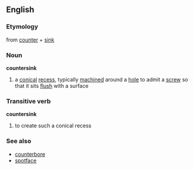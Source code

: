 ==English==
===Etymology===
from [[counter]] + [[sink]]
===Noun===
'''countersink'''
#a [[conic]]al [[recess]], typically [[machine]]d around a [[hole]] to admit a [[screw]] so that it sits [[flush]] with a surface
===Transitive verb===
'''countersink'''
#to create such a conical recess

===See also===
*[[counterbore]]
*[[spotface]]